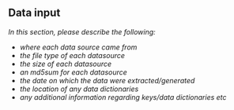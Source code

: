 ## Data input

_In this section, please describe the following:_

- _where each data source came from_
- _the file type of each datasource_
- _the size of each datasource_
- _an md5sum for each datasource_
- _the date on which the data were extracted/generated_
- _the location of any data dictionaries_
- _any additional information regarding keys/data dictionaries etc_


```r

```
